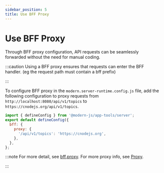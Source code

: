```yaml
---
sidebar_position: 5
title: Use BFF Proxy
---
```


# Use BFF Proxy

Through BFF proxy configuration, API requests can be seamlessly forwarded without the need for manual coding.

:::caution
Using a BFF proxy ensures that requests can enter the BFF handler. (eg the request path must contain a bff prefix)

:::

To configure BFF proxy in the `modern.server-runtime.config.js` file, add the following configuration to proxy requests from `http://localhost:8080/api/v1/topics` to `https://cnodejs.org/api/v1/topics`.

```js title="modern.server-runtime.config.js"
import { defineConfig } from '@modern-js/app-tools/server';
export default defineConfig({
  bff: {
    proxy: {
      '/api/v1/topics': 'https://cnodejs.org',
    },
  },
};
```

:::note
For more detail, see [bff.proxy](/configure/app/bff/proxy). For more proxy info, see [Proxy](/guides/basic-features/proxy).

:::
